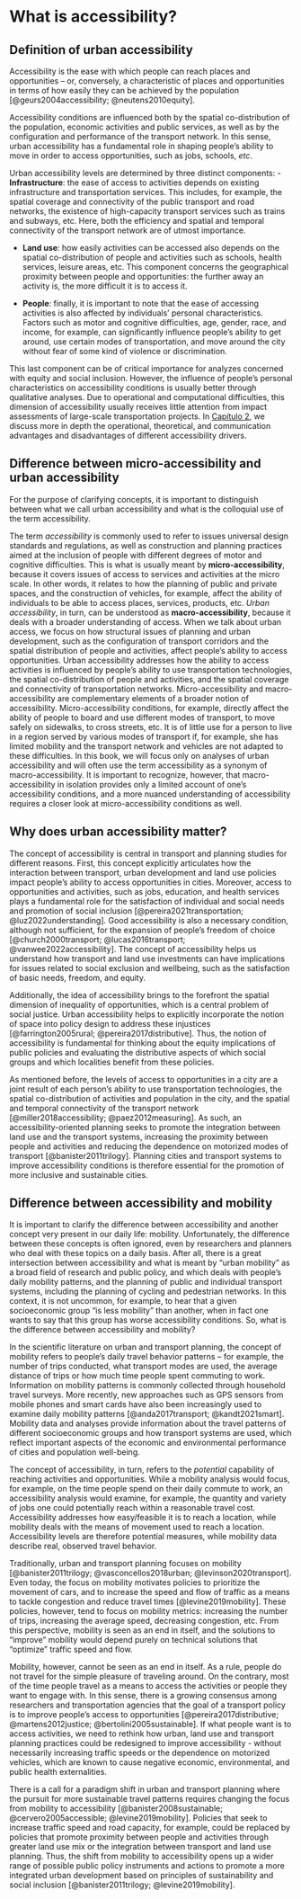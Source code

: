 # What is accessibility?

## Definition of urban accessibility

Accessibility is the ease with which people can reach places and opportunities – or, conversely, a characteristic of places and opportunities in terms of how easily they can be achieved by the population [@geurs2004accessibility; @neutens2010equity].

Accessibility conditions are influenced both by the spatial co-distribution of the population, economic activities and public services, as well as by the configuration and performance of the transport network. In this sense, urban accessibility has a fundamental role in shaping people's ability to move in order to access opportunities, such as jobs, schools, *etc*.

Urban accessibility levels are determined by three distinct components:
- **Infrastructure**: the ease of access to activities depends on existing infrastructure and transportation services. This includes, for example, the spatial coverage and connectivity of the public transport and road networks, the existence of high-capacity transport services such as trains and subways, etc. Here, both the efficiency and spatial and temporal connectivity of the transport network are of utmost importance.

- **Land use**: how easily activities can be accessed also depends on the spatial co-distribution of people and activities such as schools, health services, leisure areas, etc. This component concerns the geographical proximity between people and opportunities: the further away an activity is, the more difficult it is to access it.

- **People**: finally, it is important to note that the ease of accessing activities is also affected by individuals' personal characteristics. Factors such as motor and cognitive difficulties, age, gender, race, and income, for example, can significantly influence people's ability to get around, use certain modes of transportation, and move around the city without fear of some kind of violence or discrimination.

This last component can be of critical importance for analyzes concerned with equity and social inclusion. However, the influence of people's personal characteristics on accessibility conditions is usually better through qualitative analyses. Due to operational and computational difficulties, this dimension of accessibility usually receives little attention from impact assessments of large-scale transportation projects. In [Capítulo 2](2_indicadores.en.qmd), we discuss more in depth the operational, theoretical, and communication advantages and disadvantages of different accessibility drivers.


## Difference between micro-accessibility and urban accessibility

For the purpose of clarifying concepts, it is important to distinguish between what we call urban accessibility and what is the colloquial use of the term accessibility.


The term *accessibility* is commonly used to refer to issues universal design standards and regulations, as well as construction and planning practices aimed at the inclusion of people with different degrees of motor and cognitive difficulties. This is what is usually meant by **micro-accessibility**, because it covers issues of access to services and activities at the micro scale. In other words, it relates to how the planning of public and private spaces, and the construction of vehicles, for example, affect the ability of individuals to be able to access places, services, products, etc.
*Urban accessibility*, in turn, can be understood as **macro-accessibility**, because it deals with a broader understanding of access. When we talk about urban access, we focus on how structural issues of planning and urban development, such as the configuration of transport corridors and the spatial distribution of people and activities, affect people's ability to access opportunities. Urban accessibility addresses how the ability to access activities is influenced by people's ability to use transportation technologies, the spatial co-distribution of people and activities, and the spatial coverage and connectivity of transportation networks.
Micro-accessibility and macro-accessibility are complementary elements of a broader notion of accessibility. Micro-accessibility conditions, for example, directly affect the ability of people to board and use different modes of transport, to move safely on sidewalks, to cross streets, etc. It is of little use for a person to live in a region served by various modes of transport if, for example, she has limited mobility and the transport network and vehicles are not adapted to these difficulties. In this book, we will focus only on analyses of urban accessibility and will often use the term accessibility as a synonym of macro-accessibility. It is important to recognize, however, that macro-accessibility in isolation provides only a limited account of one’s accessibility conditions, and a more nuanced understanding of accessibility requires a closer look at micro-accessibility conditions as well.

## Why does urban accessibility matter?

The concept of accessibility is central in transport and planning studies for different reasons. First, this concept explicitly articulates how the interaction between transport, urban development and land use policies impact people's ability to access opportunities in cities. Moreover, access to opportunities and activities, such as jobs, education, and health services plays a fundamental role for the satisfaction of individual and social needs and promotion of social inclusion [@pereira2021transportation; @luz2022understanding]. Good accessibility is also a necessary condition, although not sufficient, for the expansion of people's freedom of choice [@church2000transport; @lucas2016transport; @vanwee2022accessibility]. The concept of accessibility helps us understand how transport and land use investments can have implications for issues related to social exclusion and wellbeing, such as the satisfaction of basic needs, freedom, and equity.

Additionally, the idea of accessibility brings to the forefront the spatial dimension of inequality of opportunities, which is a central problem of social justice. Urban accessibility helps to explicitly incorporate the notion of space into policy design to address these injustices [@farrington2005rural; @pereira2017distributive]. Thus, the notion of accessibility is fundamental for thinking about the equity implications of public policies and evaluating the distributive aspects of which social groups and which localities benefit from these policies.

As mentioned before, the levels of access to opportunities in a city are a joint result of each person's ability to use transportation technologies, the spatial co-distribution of activities and population in the city, and the spatial and temporal connectivity of the transport network  [@miller2018accessibility; @paez2012measuring]. As such, an accessibility-oriented planning seeks to promote the integration between land use and the transport systems, increasing the proximity between people and activities and reducing the dependence on motorized modes of transport [@banister2011trilogy]. Planning cities and transport systems to improve accessibility conditions is therefore essential for the promotion of more inclusive and sustainable cities.

## Difference between accessibility and mobility

It is important to clarify the difference between accessibility and another concept very present in our daily life: mobility. Unfortunately, the difference between these concepts is often ignored, even by researchers and planners who deal with these topics on a daily basis. After all, there is a great intersection between accessibility and what is meant by "urban mobility" as a broad field of research and public policy, and which deals with people's daily mobility patterns, and the planning of public and individual transport systems, including the planning of cycling and pedestrian networks. In this context, it is not uncommon, for example, to hear that a given socioeconomic group "is less mobility" than another, when in fact one wants to say that this group has worse accessibility conditions. So, what is the difference between accessibility and mobility?

In the scientific literature on urban and transport planning, the concept of mobility refers to people’s daily travel behavior patterns – for example, the number of trips conducted, what transport modes are used, the average distance of trips or how much time people spent commuting to work. Information on mobility patterns is commonly collected through household travel surveys. More recently, new approaches such as GPS sensors from mobile phones and smart cards have also been increasingly used to examine daily mobility patterns [@anda2017transport; @kandt2021smart]. Mobility data and analyses provide information about the travel patterns of different socioeconomic groups and how transport systems are used, which reflect important aspects of the economic and environmental performance of cities and population well-being.

The concept of accessibility, in turn, refers to the *potential* capability of reaching activities and opportunities. While a mobility analysis would focus, for example, on the time people spend on their daily commute to work, an accessibility analysis would examine, for example, the quantity and variety of jobs one could potentially reach within a reasonable travel cost. Accessibility addresses how easy/feasible it is to reach a location, while mobility deals with the means of movement used to reach a location. Accessibility levels are therefore potential measures, while mobility data describe real, observed travel behavior.

Traditionally, urban and transport planning focuses on mobility [@banister2011trilogy; @vasconcellos2018urban; @levinson2020transport]. Even today, the focus on mobility motivates policies to prioritize the movement of cars, and to increase the speed and flow of traffic as a means to tackle congestion and reduce travel times [@levine2019mobility]. These policies, however, tend to focus on mobility metrics: increasing the number of trips, increasing the average speed, decreasing congestion, etc. From this perspective, mobility is seen as an end in itself, and the solutions to "improve" mobility would depend purely on technical solutions that "optimize" traffic speed and flow.

Mobility, however, cannot be seen as an end in itself. As a rule, people do not travel for the simple pleasure of traveling around. On the contrary, most of the time people travel as a means to access the activities or people they want to engage with. In this sense, there is a growing consensus among researchers and transportation agencies that the goal of a transport policy is to improve people’s access to opportunities [@pereira2017distributive; @martens2012justice; @bertolini2005sustainable]. If what people want is to access activities, we need to rethink how urban, land use and transport planning practices could be redesigned to improve accessibility - without necessarily increasing traffic speeds or the dependence on motorized vehicles, which are known to cause negative economic, environmental, and public health externalities.

There is a call for a paradigm shift in urban and transport planning where the pursuit for more sustainable travel patterns requires changing the focus from mobility to accessibility [@banister2008sustainable; @cervero2005accessible; @levine2019mobility]. Policies that seek to increase traffic speed and road capacity, for example, could be replaced by policies that promote proximity between people and activities through greater land use mix or the integration between transport and land use planning. Thus, the shift from mobility to accessibility opens up a wider range of possible public policy instruments and actions to promote a more integrated urban development based on principles of sustainability and social inclusion [@banister2011trilogy; @levine2019mobility].

